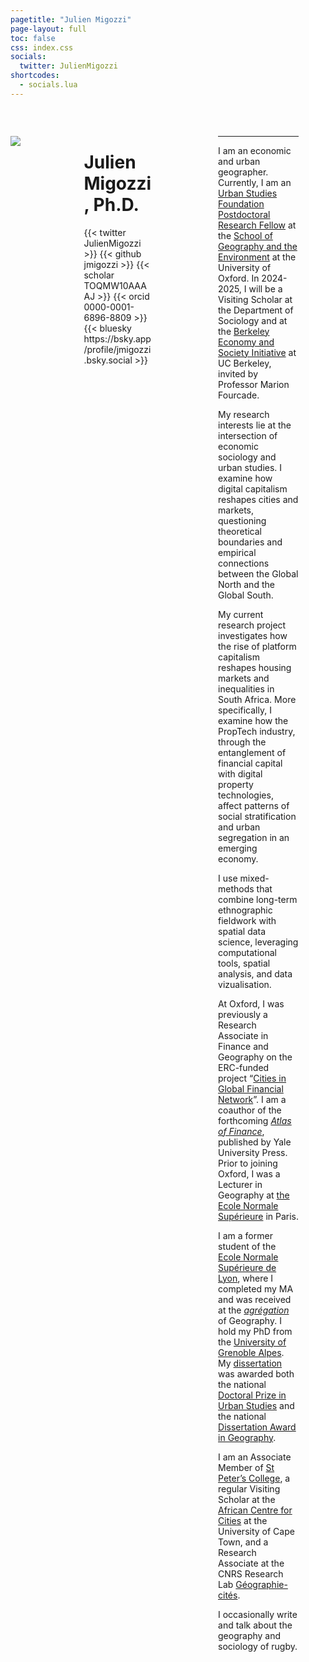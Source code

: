 ---
pagetitle: "Julien Migozzi"
page-layout: full
toc: false
css: index.css
socials:
  twitter: JulienMigozzi
shortcodes:
  - socials.lua
---

<br>

::: columns

::: {.column .col-v-center width="20%"}

::: portrait
![](static/img/pic2-modified.png)
:::
:::

::: {.column .col-v-center width="15%"}
:::

::: {.column .col-v-center width="50%"}

# Julien Migozzi, Ph.D.

::: julien-intro
::: socials
{{< twitter JulienMigozzi >}}
{{< github jmigozzi >}} 
{{< scholar TOQMW10AAAAJ >}} 
{{< orcid 0000-0001-6896-8809 >}}
{{< bluesky https://bsky.app/profile/jmigozzi.bsky.social >}}
:::
:::

:::

::: {.column .col-v-center width="30%"}
:::

::: {.column .col-v-center width="60%"}
---

I am an economic and urban geographer. Currently, I am an [Urban Studies Foundation Postdoctoral Research Fellow](https://www.urbanstudiesfoundation.org/) at the [School of Geography and the Environment](https://www.geog.ox.ac.uk/staff/jmigozzi.html/) at the University of Oxford. In 2024-2025, I will be a Visiting Scholar at the Department of Sociology and at the [Berkeley Economy and Society Initiative](https://besi.berkeley.edu/) at UC Berkeley, invited by Professor Marion Fourcade.

My research interests lie at the intersection of economic sociology and urban studies. I examine how digital capitalism reshapes cities and markets, questioning theoretical boundaries and empirical connections between the Global North and the Global South.

My current research project investigates how the rise of platform capitalism reshapes housing markets and inequalities in South Africa. More specifically, I examine how the PropTech industry, through the entanglement of financial capital with digital property technologies, affect patterns of social stratification and urban segregation in an emerging economy.

I use mixed-methods that combine long-term ethnographic fieldwork with spatial data science, leveraging computational tools, spatial analysis, and data vizualisation.

At Oxford, I was previously a Research Associate in Finance and Geography on the ERC-funded project "[Cities in Global Financial Network](https://cordis.europa.eu/project/id/681337)". I am a coauthor of the forthcoming *[Atlas of Finance](https://yalebooks.yale.edu/book/9780300253054/atlas-of-finance/)*, published by Yale University Press. Prior to joining Oxford, I was a Lecturer in Geography at [the Ecole Normale Supérieure](https://www.ens.psl.eu/en) in Paris.


I am a former student of the [Ecole Normale Supérieure de Lyon](https://www.ens-lyon.fr/en/), where I completed my MA and was received at the *[agrégation](https://en.wikipedia.org/wiki/Agr%C3%A9gation)* of Geography. I hold my PhD from the [University of Grenoble Alpes](https://www.univ-grenoble-alpes.fr/english/). My [dissertation](https://www.theses.fr/en/2020GRALH007) was awarded both the national [Doctoral Prize in Urban Studies](http://www.urbanisme-puca.gouv.fr/prix-de-these-sur-la-ville-2021-a2141.html) and the national [Dissertation Award in Geography](https://www.cnfg.fr/vie-du-comite/prix-de-these-du-cnfg/).


I am an Associate Member of [St Peter's College](https://www.spc.ox.ac.uk/), a regular Visiting Scholar at the [African Centre for Cities](https://www.africancentreforcities.net/) at the University of Cape Town, and a Research Associate at the CNRS Research Lab [Géographie-cités](https://geographie-cites.cnrs.fr/en/geographie-cites/).

I occasionally write and talk about the geography and sociology of rugby.

:::

::: {.column .col-v-center width="10%"}
:::

:::

<!-- ::: about-link -->
<!-- [About me](about.html) -->
<!-- ::: -->

